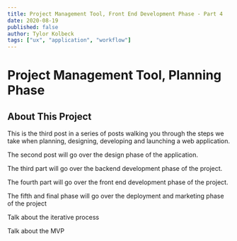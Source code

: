 ```yaml
---
title: Project Management Tool, Front End Development Phase - Part 4
date: 2020-08-19
published: false
author: Tylor Kolbeck
tags: ["ux", "application", "workflow"]
---
```


# Project Management Tool, Planning Phase

## About This Project

This is the third post in a series of posts walking you through the steps we take when planning, designing, developing and launching a web application.

The second post will go over the design phase of the application.

The third part will go over the backend development phase of the project.

The fourth part will go over the front end development phase of the project.

The fifth and final phase will go over the deployment and marketing phase of the project

Talk about the iterative process

Talk about the MVP
